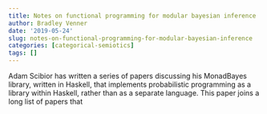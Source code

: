 ```yaml
---
title: Notes on functional programming for modular bayesian inference
author: Bradley Venner
date: '2019-05-24'
slug: notes-on-functional-programming-for-modular-bayesian-inference
categories: [categorical-semiotics]
tags: []
---
```


Adam Scibior has written a series of papers discussing his MonadBayes library, written in Haskell, that implements probabilistic programming as a library within Haskell, rather than as a separate language.  This paper joins a long list of papers that 